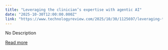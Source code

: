 ```yaml
---
title: "Leveraging the clinician’s expertise with agentic AI"
date: "2025-10-30T12:00:00.000Z"
link: "https://www.technologyreview.com/2025/10/30/1125697/leveraging-the-clinicians-expertise-with-agentic-ai/"
---
```


No Description

[Read more](https://www.technologyreview.com/2025/10/30/1125697/leveraging-the-clinicians-expertise-with-agentic-ai/)
